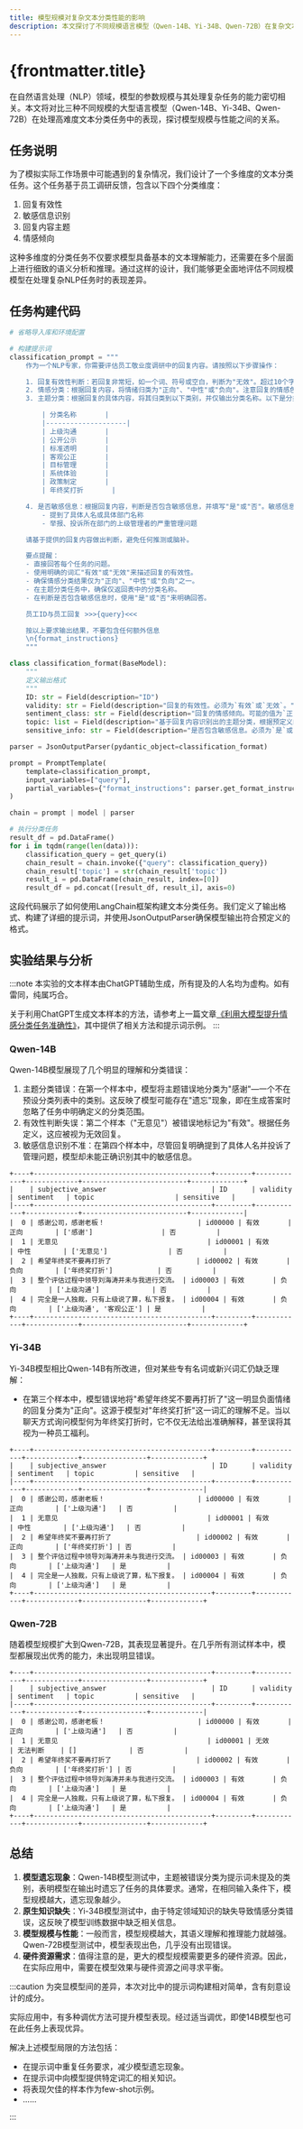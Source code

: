 ```yaml
---
title: 模型规模对复杂文本分类性能的影响
description: 本文探讨了不同规模语言模型（Qwen-14B、Yi-34B、Qwen-72B）在复杂文本分类任务中的表现，分析了模型规模与分类准确性之间的关系，以及影响性能的关键因素。
---
```


# {frontmatter.title}

在自然语言处理（NLP）领域，模型的参数规模与其处理复杂任务的能力密切相关。本文将对比三种不同规模的大型语言模型（Qwen-14B、Yi-34B、Qwen-72B）在处理高难度文本分类任务中的表现，探讨模型规模与性能之间的关系。

## 任务说明

为了模拟实际工作场景中可能遇到的复杂情况，我们设计了一个多维度的文本分类任务。这个任务基于员工调研反馈，包含以下四个分类维度：

1. 回复有效性
2. 敏感信息识别
3. 回复内容主题
4. 情感倾向

这种多维度的分类任务不仅要求模型具备基本的文本理解能力，还需要在多个层面上进行细致的语义分析和推理。通过这样的设计，我们能够更全面地评估不同规模模型在处理复杂NLP任务时的表现差异。

## 任务构建代码

```python
# 省略导入库和环境配置

# 构建提示词
classification_prompt = """
    作为一个NLP专家，你需要评估员工敬业度调研中的回复内容。请按照以下步骤操作：

    1. 回复有效性判断：若回复非常短，如一个词、符号或空白，判断为"无效"。超过10个字即为"有效"。
    2. 情感分类：根据回复内容，将情绪归类为"正向"、"中性"或"负向"。注意回复的情感色彩、态度和情绪。对于使用反话或反讽的回复，尝试识别实际意图，并据此分类。
    3. 主题分类：根据回复的具体内容，将其归类到以下类别，并仅输出分类名称。以下是分类名称的表格形式呈现：

        | 分类名称       |
        |--------------------|
        | 上级沟通       |
        | 公开公示       |
        | 标准透明       |
        | 客观公正       |
        | 目标管理       |
        | 系统体验       |
        | 政策制定       |
        | 年终奖打折       |

    4. 是否敏感信息：根据回复内容，判断是否包含敏感信息，并填写"是"或"否"。敏感信息包括：
        - 提到了具体人名或具体部门名称
        - 举报、投诉所在部门的上级管理者的严重管理问题

    请基于提供的回复内容做出判断，避免任何推测或脑补。

    要点提醒：
    - 直接回答每个任务的问题。
    - 使用明确的词汇"有效"或"无效"来描述回复的有效性。
    - 确保情感分类结果仅为"正向"、"中性"或"负向"之一。
    - 在主题分类任务中，确保仅返回表中的分类名称。
    - 在判断是否包含敏感信息时，使用"是"或"否"来明确回答。

    员工ID与员工回复 >>>{query}<<<

    按以上要求输出结果，不要包含任何额外信息
    \n{format_instructions}
    """

class classification_format(BaseModel):
    """
    定义输出格式
    """
    ID: str = Field(description="ID")
    validity: str = Field(description="回复的有效性。必须为`有效`或`无效`。")
    sentiment_class: str = Field(description="回复的情感倾向。可能的值为`正向`、`中性`或`负向`。")
    topic: list = Field(description="基于回复内容识别出的主题分类，根据预定义的主题分类列表中选择。")
    sensitive_info: str = Field(description="是否包含敏感信息。必须为`是`或`否`。")

parser = JsonOutputParser(pydantic_object=classification_format)

prompt = PromptTemplate(
    template=classification_prompt,
    input_variables=["query"],
    partial_variables={"format_instructions": parser.get_format_instructions()},
)

chain = prompt | model | parser

# 执行分类任务
result_df = pd.DataFrame()
for i in tqdm(range(len(data))):
    classification_query = get_query(i)
    chain_result = chain.invoke({"query": classification_query})
    chain_result['topic'] = str(chain_result['topic'])
    result_i = pd.DataFrame(chain_result, index=[0])
    result_df = pd.concat([result_df, result_i], axis=0)
```

这段代码展示了如何使用LangChain框架构建文本分类任务。我们定义了输出格式、构建了详细的提示词，并使用JsonOutputParser确保模型输出符合预定义的格式。

## 实验结果与分析

:::note
本实验的文本样本由ChatGPT辅助生成，所有提及的人名均为虚构。如有雷同，纯属巧合。

关于利用ChatGPT生成文本样本的方法，请参考上一篇文章[《利用大模型提升情感分类任务准确性》](https://www.notion.so/sentiment_classification)，其中提供了相关方法和提示词示例。
:::

### Qwen-14B

Qwen-14B模型展现了几个明显的理解和分类错误：

1. 主题分类错误：在第一个样本中，模型将主题错误地分类为"感谢"—一个不在预设分类列表中的类别。这反映了模型可能存在"遗忘"现象，即在生成答案时忽略了任务中明确定义的分类范围。
2. 有效性判断失误：第二个样本（"无意见"）被错误地标记为"有效"。根据任务定义，这应被视为无效回复。
3. 敏感信息识别不准：在第四个样本中，尽管回复明确提到了具体人名并投诉了管理问题，模型却未能正确识别其中的敏感信息。

```
+----+--------------------------------------------+---------+------------+-------------+--------------------------+-------------+
|    | subjective_answer                          | ID      | validity   | sentiment   | topic                    | sensitive   |
|----+--------------------------------------------+---------+------------+-------------+--------------------------+-------------|
|  0 | 感谢公司，感谢老板！                       | id00000 | 有效       | 正向        | ['感谢']                 | 否          |
|  1 | 无意见                                     | id00001 | 有效       | 中性        | ['无意见']               | 否          |
|  2 | 希望年终奖不要再打折了                     | id00002 | 有效       | 负向        | ['年终奖打折']           | 否          |
|  3 | 整个评估过程中领导刘海涛并未与我进行交流。 | id00003 | 有效       | 负向        | ['上级沟通']             | 否          |
|  4 | 完全是一人独裁，只有上级说了算，私下报复。 | id00004 | 有效       | 负向        | ['上级沟通', '客观公正'] | 是          |
+----+--------------------------------------------+---------+------------+-------------+--------------------------+-------------+
```

### Yi-34B

Yi-34B模型相比Qwen-14B有所改进，但对某些专有名词或新兴词汇仍缺乏理解：

- 在第三个样本中，模型错误地将"希望年终奖不要再打折了"这一明显负面情绪的回复分类为"正向"。这源于模型对"年终奖打折"这一词汇的理解不足。当以聊天方式询问模型何为年终奖打折时，它不仅无法给出准确解释，甚至误将其视为一种员工福利。

```
+----+--------------------------------------------+---------+------------+-------------+----------------+-------------+
|    | subjective_answer                          | ID      | validity   | sentiment   | topic          | sensitive   |
|----+--------------------------------------------+---------+------------+-------------+----------------+-------------|
|  0 | 感谢公司，感谢老板！                       | id00000 | 有效       | 正向        | ['上级沟通']   | 否          |
|  1 | 无意见                                     | id00001 | 有效       | 中性        | ['上级沟通']   | 否          |
|  2 | 希望年终奖不要再打折了                     | id00002 | 有效       | 正向        | ['年终奖打折'] | 否          |
|  3 | 整个评估过程中领导刘海涛并未与我进行交流。 | id00003 | 有效       | 负向        | ['上级沟通']   | 是          |
|  4 | 完全是一人独裁，只有上级说了算，私下报复。 | id00004 | 有效       | 负向        | ['上级沟通']   | 是          |
+----+--------------------------------------------+---------+------------+-------------+----------------+-------------+
```

### Qwen-72B

随着模型规模扩大到Qwen-72B，其表现显著提升。在几乎所有测试样本中，模型都展现出优秀的能力，未出现明显错误。

```
+----+--------------------------------------------+---------+------------+-------------+----------------+-------------+
|    | subjective_answer                          | ID      | validity   | sentiment   | topic          | sensitive   |
|----+--------------------------------------------+---------+------------+-------------+----------------+-------------|
|  0 | 感谢公司，感谢老板！                       | id00000 | 有效       | 正向        | ['上级沟通']   | 否          |
|  1 | 无意见                                     | id00001 | 无效       | 无法判断    | []             | 否          |
|  2 | 希望年终奖不要再打折了                     | id00002 | 有效       | 负向        | ['年终奖打折'] | 否          |
|  3 | 整个评估过程中领导刘海涛并未与我进行交流。 | id00003 | 有效       | 负向        | ['上级沟通']   | 是          |
|  4 | 完全是一人独裁，只有上级说了算，私下报复。 | id00004 | 有效       | 负向        | ['上级沟通']   | 是          |
+----+--------------------------------------------+---------+------------+-------------+----------------+-------------+
```

## 总结

1. **模型遗忘现象**：Qwen-14B模型测试中，主题被错误分类为提示词未提及的类别，表明模型在输出时遗忘了任务的具体要求。通常，在相同输入条件下，模型规模越大，遗忘现象越少。
2. **原生知识缺失**：Yi-34B模型测试中，由于特定领域知识的缺失导致情感分类错误，这反映了模型训练数据中缺乏相关信息。
3. **模型规模与性能**：一般而言，模型规模越大，其语义理解和推理能力就越强。Qwen-72B模型测试中，模型表现出色，几乎没有出现错误。
4. **硬件资源需求**：值得注意的是，更大的模型规模需要更多的硬件资源。因此，在实际应用中，需要在模型效果与硬件资源之间寻求平衡。

:::caution
为突显模型间的差异，本次对比中的提示词构建相对简单，含有刻意设计的成分。

实际应用中，有多种调优方法可提升模型表现。经过适当调优，即使14B模型也可在此任务上表现优异。

解决上述模型局限的方法包括：

- 在提示词中重复任务要求，减少模型遗忘现象。
- 在提示词中向模型提供特定词汇的相关知识。
- 将表现欠佳的样本作为few-shot示例。
- ......

:::

